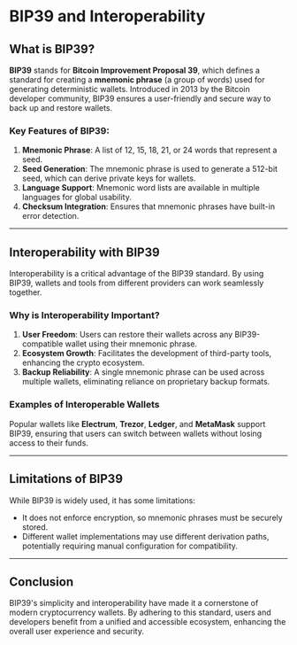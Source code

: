 # BIP39 and Interoperability

## What is BIP39?

**BIP39** stands for **Bitcoin Improvement Proposal 39**, which defines a standard for creating a **mnemonic phrase** (a group of words) used for generating deterministic wallets. Introduced in 2013 by the Bitcoin developer community, BIP39 ensures a user-friendly and secure way to back up and restore wallets.

### Key Features of BIP39:
1. **Mnemonic Phrase**: A list of 12, 15, 18, 21, or 24 words that represent a seed.
2. **Seed Generation**: The mnemonic phrase is used to generate a 512-bit seed, which can derive private keys for wallets.
3. **Language Support**: Mnemonic word lists are available in multiple languages for global usability.
4. **Checksum Integration**: Ensures that mnemonic phrases have built-in error detection.

---

## Interoperability with BIP39

Interoperability is a critical advantage of the BIP39 standard. By using BIP39, wallets and tools from different providers can work seamlessly together.

### Why is Interoperability Important?
1. **User Freedom**: Users can restore their wallets across any BIP39-compatible wallet using their mnemonic phrase.
2. **Ecosystem Growth**: Facilitates the development of third-party tools, enhancing the crypto ecosystem.
3. **Backup Reliability**: A single mnemonic phrase can be used across multiple wallets, eliminating reliance on proprietary backup formats.

### Examples of Interoperable Wallets
Popular wallets like **Electrum**, **Trezor**, **Ledger**, and **MetaMask** support BIP39, ensuring that users can switch between wallets without losing access to their funds.

---

## Limitations of BIP39

While BIP39 is widely used, it has some limitations:
- It does not enforce encryption, so mnemonic phrases must be securely stored.
- Different wallet implementations may use different derivation paths, potentially requiring manual configuration for compatibility.

---

## Conclusion

BIP39's simplicity and interoperability have made it a cornerstone of modern cryptocurrency wallets. By adhering to this standard, users and developers benefit from a unified and accessible ecosystem, enhancing the overall user experience and security.